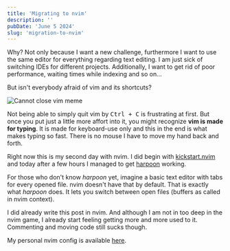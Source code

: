 ```yaml
---
title: 'Migrating to nvim'
description: ''
pubDate: 'June 5 2024'
slug: 'migration-to-nvim'
---
```



Why? Not only because I want a new challenge, furthermore I want to use the same editor for everything regarding text editing. I am just sick of switching IDEs for different projects. Additionally, I want to get rid of poor performance, waiting times while indexing and so on...

But isn't everybody afraid of vim and its shortcuts?


<Image src={CannotExitVimImage} alt="Cannot close vim meme" />

Not being able to simply quit vim by <kbd>Ctrl + C</kbd> is frustrating at first. But once you put just a little more affort into it, you might recognize **vim is made for typing**. It is made for keyboard-use only and this in the end is what makes typing so fast. There is no mouse I have to move my hand back and forth.

Right now this is my second day with nvim. I did begin with [kickstart.nvim](https://github.com/nvim-lua/kickstart.nvim) and today after a few hours I managed to get [harpoon](https://github.com/ThePrimeagen/harpoon) working.

For those who don't know *harpoon* yet, imagine a basic text editor with tabs for every opened file. nvim doesn't have that by default. That is exactly what *harpoon* does. It lets you switch between open files (buffers as called in nvim context).

I did already write this post in nvim. And although I am not in too deep in the nvim game, I already start feeling getting more and more used to it. Commenting and moving code still sucks though.

My personal nvim config is available [here](https://github.com/alexanderbetz/nvim-config).
